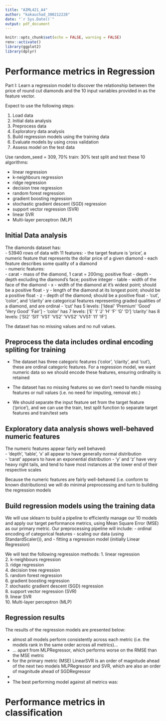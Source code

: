 ```yaml
---
title: "AIML421_A4"
author: "kakauchad_300212228"
date: "`r Sys.Date()`"
output: pdf_document
---
```


```r
knitr::opts_chunk$set(echo = FALSE, warning = FALSE)
renv::activate()
library(ggplot2)
library(dplyr)
```


# Performance metrics in Regression

Part I: Learn a regression model to discover the relationship between the price of round cut diamonds and the 10 input variables provided in as the feature vector.

Expect to use the following steps:

1. Load data
2.  Initial data analysis
3.  Preprocess data
4.  Exploratory data analysis
5.  Build regression models using the training data
6.  Evaluate models by using cross validation
7.  Assess model on the test data

Use random_seed = 309, 70% train: 30% test split and test these 10 algorithms:  

  - linear regression
  - k-neighbours regression
  - ridge regression
  - decision tree regression
  - random forest regression
  - gradient boosting regression
  - stochastic gradient descent (SGD) regression
  - support vector regression (SVR)
  - linear SVR
  - Multi-layer perceptron (MLP)
  
## Initial Data analysis  

The diamonds dataset has:  
  - 53940 rows of data with 11 features:
  - the target feature is 'price', a numeric feature that represents the dollar price of a given diamond
  - each feature describes some quality of a diamond  
  - numeric features:  
    - carat - mass of the diamond, 1 carat = 200mg; positive float
    - depth - depth excluding the diamond's face; positive integer
    - table - width of the face of the diamond
    - x - width of the diamond at it's widest point; should be a positive float
    - y - length of the diamond at its longest point; should be a positive float
    - z - depth of the diamond; should be a positive float
    - 'cut', 'color', and 'clarity' are categorical features representing graded qualities of a diamond, and are ordinal
    - 'cut' has 5 levels: ['Ideal' 'Premium' 'Good' 'Very Good' 'Fair']
  - 'color' has 7 levels: ['E' 'I' 'J' 'H' 'F' 'G' 'D']
  'clarity' has 8 levels: ['SI2' 'SI1' 'VS1' 'VS2' 'VVS2' 'VVS1' 'I1' 'IF']
  
The dataset has no missing values and no null values.

## Preprocess the data includes ordinal encoding spliting for training  
- The dataset has three categoric features ('color', 'clarity', and 'cut'), these are ordinal categoric features.  For a regression model, we want numeric data so we should encode these features, ensuring ordinality is retained  

- The dataset has no missing features so we don't need to handle missing features or null values (i.e. no need for imputing, removal etc.)  

- We should separate the input feature set from the target feature ('price'), and we can use the train, test split function to separate target features and train/test sets  

## Exploratory data analysis shows well-behaved numeric features  

The numeric features appear fairly well behaved:  
 - 'depth', 'table', 'x' all appear to have generally normal distribution  
 - 'carat' appears to have an exponential distribution
 - 'y' and 'z' have very heavy right tails, and tend to have most instances at the lower end of their respective scales

Because the numeric features are fairly well-behaved (i.e. conform to known distributions) we will do minimal preprocessing and turn to building the regression models  

## Build regression models using the training data  
We will use sklearn to build a pipeline to efficiently manage our 10 models and apply our target performance metrics, using Mean Square Error (MSE) as our primary metric.  Our preprocessing pipeline will include:
  - ordinal encoding of categorical features
  - scaling our data (using StandardScaler()), and 
  - fitting a regression model (initially Linear Regression)
  
We will test the following regression methods:
  1. linear regression  
  2. k-neighbours regression  
  3. ridge regression  
  4. decision tree regression  
  5. random forest regression  
  6. gradient boosting regression  
  7. stochastic gradient descent (SGD) regression  
  8. support vector regression (SVR)  
  9. linear SVR  
  10.  Multi-layer perceptron (MLP)  

## Regression results

The results of the regression models are presented below:  



  - almost all models perform consistently across each metric (i.e. the models rank in the same order across all metrics)...
  - ... apart from MLPRegressor, which performs worse on the RMSE than the MSE metric  
  - for the primary metric (MSE) LinearSVR is an order of magnitude ahead of the next two models MLPRegressor and SVR, which are also an order of magnitude ahead of SGDRegressor 
  - 
  - The best performing model against all metrics was:  
  
# Performance metrics in classification  

